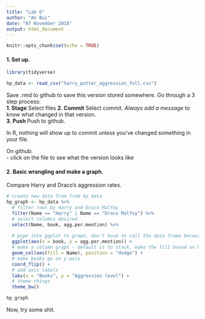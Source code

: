 ```yaml
---
title: "Lab 6"
author: "An Bui"
date: "07 November 2018"
output: html_document
---
```


```r
knitr::opts_chunk$set(echo = TRUE)
```

#### 1. Set up.
```r
library(tidyverse)

hp_data <- read_csv("harry_potter_aggression_full.csv")
```

Save .rmd to github to save this version stored somewhere. Go through a 3 step process:  
**1. Stage** Select files
**2. Commit** Select commit. _Always add a message_ to know what changed in that version.  
**3. Push** Push to github.  

In R, nothing will show up to commit unless you've changed something in your file.

On github:  
- click on the file to see what the version looks like

#### 2. Basic wrangling and make a graph.
Compare Harry and Draco's aggression rates.

```r
# create new data from from hp_data
hp_graph <- hp_data %>% 
  # filter rows by Harry and Draco Malfoy
  filter(Name == "Harry" | Name == "Draco Malfoy") %>% 
  # select columns desired
  select(Name, book, agg.per.mention) %>% 
  
  # pipe into ggplot to graph, don't have to call the data frame because it knows to use the one from the pipe
  ggplot(aes(x = book, y = agg.per.mention)) +
  # make a column graph - default is to stack, make the fill based on Name, position = "dodge" makes it cluster by book
  geom_col(aes(fill = Name), position = "dodge") +
  # make books go on y-axis
  coord_flip() +
  # add axis labels
  labs(x = "Books", y = "Aggression level") +
  # theme things
  theme_bw()

hp_graph
```

Now, try some shit.















